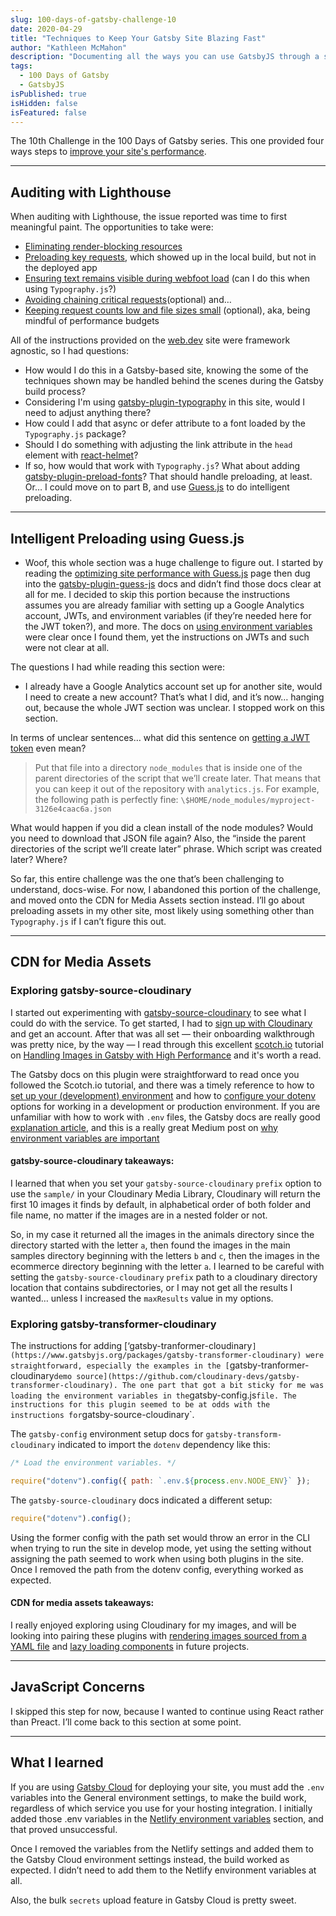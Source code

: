 ```yaml
---
slug: 100-days-of-gatsby-challenge-10
date: 2020-04-29
title: "Techniques to Keep Your Gatsby Site Blazing Fast"
author: "Kathleen McMahon"
description: "Documenting all the ways you can use GatsbyJS through a set of challenges."
tags:
  - 100 Days of Gatsby
  - GatsbyJS
isPublished: true
isHidden: false
isFeatured: false
---
```


The 10th Challenge in the 100 Days of Gatsby series. This one provided four ways steps to [improve your site's performance](https://www.gatsbyjs.org/blog/100days/performance/).

---

## Auditing with Lighthouse

When auditing with Lighthouse, the issue reported was time to first meaningful paint. The opportunities to take were:

- [Eliminating render-blocking resources](https://web.dev/render-blocking-resources/)
- [Preloading key requests](https://web.dev/uses-rel-preload/), which showed up in the local build, but not in the deployed app
- [Ensuring text remains visible during webfoot load](https://web.dev/font-display/) (can I do this when using `Typography.js`?)
- [Avoiding chaining critical requests](https://web.dev/critical-request-chains/)(optional) and…
- [Keeping request counts low and file sizes small](https://developers.google.com/web/tools/lighthouse/audits/budgets) (optional), aka, being mindful of performance budgets

All of the instructions provided on the [web.dev](https://web.dev/) site were framework agnostic, so I had questions:

- How would I do this in a Gatsby-based site, knowing the some of the techniques shown may be handled behind the scenes during the Gatsby build process?
- Considering I'm using [gatsby-plugin-typography](https://www.gatsbyjs.org/packages/gatsby-plugin-typography/) in this site, would I need to adjust anything there?
- How could I add that async or defer attribute to a font loaded by the `Typography.js` package?
- Should I do something with adjusting the link attribute in the `head` element with [react-helmet](https://github.com/nfl/react-helmet#features)?
- If so, how would that work with `Typography.js`? What about adding [gatsby-plugin-preload-fonts](https://www.gatsbyjs.org/packages/gatsby-plugin-preload-fonts/)? That should handle preloading, at least. Or… I could move on to part B, and use [Guess.js](https://github.com/guess-js) to do intelligent preloading.

---

## Intelligent Preloading using Guess.js

- Woof, this whole section was a huge challenge to figure out. I started by reading the [optimizing site performance with Guess.js](https://www.gatsbyjs.org/docs/optimizing-site-performance-with-guessjs/) page then dug into the [gatsby-plugin-guess-js](https://www.gatsbyjs.org/packages/gatsby-plugin-guess-js) docs and didn’t find those docs clear at all for me. I decided to skip this portion because the instructions assumes you are already familiar with setting up a Google Analytics account, JWTs, and environment variables (if they’re needed here for the JWT token?), and more. The docs on [using environment variables](https://www.gatsbyjs.org/docs/environment-variables/) were clear once I found them, yet the instructions on JWTs and such were not clear at all.

The questions I had while reading this section were:

- I already have a Google Analytics account set up for another site, would I need to create a new account? That’s what I did, and it’s now… hanging out, because the whole JWT section was unclear. I stopped work on this section.

In terms of unclear sentences… what did this sentence on [getting a JWT token](https://www.gatsbyjs.org/packages/gatsby-plugin-guess-js#how-to-get-a-jwt-token) even mean?

> Put that file into a directory `node_modules` that is inside one of the parent directories of the script that we’ll create later. That means that you can keep it out of the repository with `analytics.js`.
> For example, the following path is perfectly fine: `\$HOME/node_modules/myproject-3126e4caac6a.json`

What would happen if you did a clean install of the node modules? Would you need to download that JSON file again? Also, the “inside the parent directories of the script we’ll create later” phrase. Which script was created later? Where?

So far, this entire challenge was the one that’s been challenging to understand, docs-wise. For now, I abandoned this portion of the challenge, and moved onto the CDN for Media Assets section instead. I’ll go about preloading assets in my other site, most likely using something other than `Typography.js` if I can’t figure this out.

---

## CDN for Media Assets

### Exploring gatsby-source-cloudinary

I started out experimenting with [gatsby-source-cloudinary](https://www.gatsbyjs.org/packages/gatsby-source-cloudinary/) to see what I could do with the service. To get started, I had to [sign up with Cloudinary](https://cloudinary.com/) and get an account. After that was all set — their onboarding walkthrough was pretty nice, by the way — I read through this excellent [scotch.io](https://scotch.io) tutorial on [Handling Images in Gatsby with High Performance](https://scotch.io/tutorials/handling-images-in-gatsby-with-high-performance) and it's worth a read.

The Gatsby docs on this plugin were straightforward to read once you followed the Scotch.io tutorial, and there was a timely reference to how to [set up your (development) environment](https://www.gatsbyjs.org/packages/gatsby-source-cloudinary/?=clou#environment-configuration) and how to [configure your dotenv](https://www.npmjs.com/package/dotenv) options for working in a development or production environment. If you are unfamiliar with how to work with `.env` files, the Gatsby docs are really good [explanation article](https://www.gatsbyjs.org/docs/environment-variables/), and this is a really great Medium post on [why environment variables are important](https://medium.com/codait/environment-variables-or-keeping-your-secrets-secret-in-a-node-js-app-99019dfff716)

#### gatsby-source-cloudinary takeaways:

I learned that when you set your `gatsby-source-cloudinary` `prefix` option to use the `sample/` in your Cloudinary Media Library, Cloudinary will return the first 10 images it finds by default, in alphabetical order of both folder and file name, no matter if the images are in a nested folder or not.

So, in my case it returned all the images in the animals directory since the directory started with the letter `a`, then found the images in the main samples directory beginning with the letters `b` and `c`, then the images in the ecommerce directory beginning with the letter `a`. I learned to be careful with setting the `gatsby-source-cloudinary` `prefix` path to a cloudinary directory location that contains subdirectories, or I may not get all the results I wanted… unless I increased the `maxResults` value in my options.

### Exploring gatsby-transformer-cloudinary

The instructions for adding [‘gatsby-tranformer-cloudinary`](https://www.gatsbyjs.org/packages/gatsby-transformer-cloudinary) were straightforward, especially the examples in the [`gatsby-tranformer-cloudinary` demo source](https://github.com/cloudinary-devs/gatsby-transformer-cloudinary). The one part that got a bit sticky for me was loading the environment variables in the `gatsby-config.js` file. The instructions for this plugin seemed to be at odds with the instructions for `gatsby-source-cloudinary`.

The `gatsby-config` environment setup docs for `gatsby-transform-cloudinary` indicated to import the `dotenv` dependency like this:

```js
/* Load the environment variables. */

require("dotenv").config({ path: `.env.${process.env.NODE_ENV}` });
```

The `gatsby-source-cloudinary` docs indicated a different setup:

```js
require("dotenv").config();
```

Using the former config with the path set would throw an error in the CLI when trying to run the site in develop mode, yet using the setting without assigning the path seemed to work when using both plugins in the site. Once I removed the path from the dotenv config, everything worked as expected.

#### CDN for media assets takeaways:

I really enjoyed exploring using Cloudinary for my images, and will be looking into pairing these plugins with [rendering images sourced from a YAML file](https://www.gatsbyjs.org/tutorial/gatsby-image-tutorial/#rendering-images-sourced-from-yaml) and [lazy loading components](https://www.gatsbyjs.org/docs/mdx/importing-and-using-components/#lazy-loading-components) in future projects.

---

## JavaScript Concerns

I skipped this step for now, because I wanted to continue using React rather than Preact. I’ll come back to this section at some point.

---

## What I learned

If you are using [Gatsby Cloud](https://www.gatsbyjs.com/) for deploying your site, you must add the `.env` variables into the General environment settings, to make the build work, regardless of which service you use for your hosting integration. I initially added those .env variables in the [Netlify environment variables](https://docs.netlify.com/configure-builds/environment-variables/#declare-variables) section, and that proved unsuccessful.

Once I removed the variables from the Netlify settings and added them to the Gatsby Cloud environment settings instead, the build worked as expected. I didn’t need to add them to the Netlify environment variables at all.

Also, the bulk `secrets` upload feature in Gatsby Cloud is pretty sweet.
